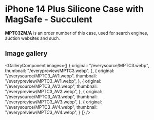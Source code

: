 
# iPhone 14 Plus Silicone Case with MagSafe - Succulent

<Callout type='info' emoji='👉🏻'>**MPTC3ZM/A** is an order number of this case, used for search engines, auction websites and such.</Callout>

## Image gallery

<GalleryComponent
    images={[
      {
        original: "/everysource/MPTC3.webp",
        thumbnail: "/everypreview/MPTC3.webp",
      },
      {
        original: "/everysource/MPTC3_AV1.webp",
        thumbnail: "/everypreview/MPTC3_AV1.webp",
      },
      {
        original: "/everysource/MPTC3_AV2.webp",
        thumbnail: "/everypreview/MPTC3_AV2.webp",
      },
      {
        original: "/everysource/MPTC3_AV3.webp",
        thumbnail: "/everypreview/MPTC3_AV3.webp",
      },
      {
        original: "/everysource/MPTC3_AV4.webp",
        thumbnail: "/everypreview/MPTC3_AV4.webp",
      }
    ]}
  />
